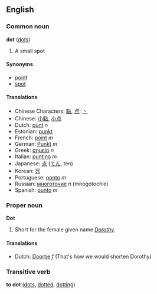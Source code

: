 ==English==
===Common noun===
'''dot''' ([[dots]])

# A small spot<!-- better def needed -->

====Synonyms====
*[[point]]
*[[spot]]

====Translations====
*Chinese Characters: [[點]], [[点]]; [[丶]]
*Chinese: [[小點]], [[小点]]
*Dutch: [[punt]] ''n''
*Estonian: [[punkt]]
*French: [[point]] ''m''
*German: [[Punkt]] ''m''
*Greek: [[σημείο]] ''n''
*Italian: [[puntino]] ''m''
*Japanese: [[点]] ([[てん]], ten)
*Korean: [[점]]
*Portuguese: [[ponto]] ''m''
*Russian: [[многоточие]] ''n'' (mnogotochie)
*Spanish: [[punto]] ''m''

===Proper noun===
'''Dot'''

# Short for the female given name ''[[Dorothy]]''.

====Translations====
*Dutch: [[Doortje]] ''f'' (That's how we would shorten Dorothy)

===Transitive verb===
'''to dot''' ([[dots]], [[dotted]], [[dotting]])

<!-- def needed -->